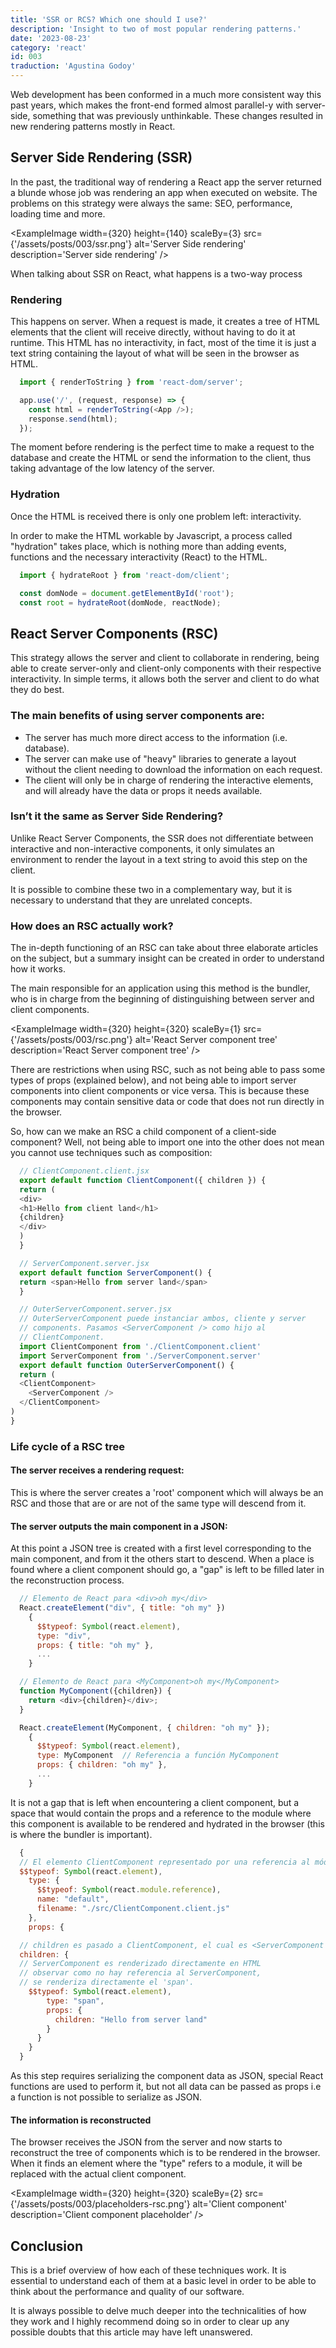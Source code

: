 ```yaml
---
title: 'SSR or RCS? Which one should I use?'
description: 'Insight to two of most popular rendering patterns.'
date: '2023-08-23'
category: 'react'
id: 003
traduction: 'Agustina Godoy'
---
```


Web development has been conformed in a much more consistent way this past years, which makes the front-end formed almost parallel-y with server-side, something that was previously unthinkable. These changes resulted in new rendering patterns mostly in React.

## Server Side Rendering (SSR)

In the past, the traditional way of rendering a React app the server returned a blunde whose job was rendering an app when executed on website. The problems on this strategy were always the same: SEO, performance, loading time and more.

<ExampleImage width={320} height={140} scaleBy={3} src={'/assets/posts/003/ssr.png'} alt='Server Side rendering' description='Server side rendering' />

When talking about SSR on React, what happens is a two-way process

### Rendering

This happens on server. When a request is made, it creates a tree of HTML elements that the client will receive directly, without having to do it at runtime. This HTML has no interactivity, in fact, most of the time it is just a text string containing the layout of what will be seen in the browser as HTML.

```js
  import { renderToString } from 'react-dom/server';

  app.use('/', (request, response) => {
    const html = renderToString(<App />);
    response.send(html);
  });
```

The moment before rendering is the perfect time to make a request to the database and create the HTML or send the information to the client, thus taking advantage of the low latency of the server.

### Hydration

Once the HTML is received there is only one problem left: interactivity.

In order to make the HTML workable by Javascript, a process called "hydration" takes place, which is nothing more than adding events, functions and the necessary interactivity (React) to the HTML.

```js
  import { hydrateRoot } from 'react-dom/client';

  const domNode = document.getElementById('root');
  const root = hydrateRoot(domNode, reactNode);
```

## React Server Components (RSC)

This strategy allows the server and client to collaborate in rendering, being able to create server-only and client-only components with their respective interactivity. In simple terms, it allows both the server and client to do what they do best.

### The main benefits of using server components are:

- The server has much more direct access to the information (i.e. database).
- The server can make use of "heavy" libraries to generate a layout without the client needing to download the information on each request.
- The client will only be in charge of rendering the interactive elements, and will already have the data or props it needs available.

### Isn’t it the same as Server Side Rendering?

Unlike React Server Components, the SSR does not differentiate between interactive and non-interactive components, it only simulates an environment to render the layout in a text string to avoid this step on the client.

It is possible to combine these two in a complementary way, but it is necessary to understand that they are unrelated concepts.

### How does an RSC actually work?

The in-depth functioning of an RSC can take about three elaborate articles on the subject, but a summary insight can be created in order to understand how it works.

The main responsible for an application using this method is the bundler, who is in charge from the beginning of distinguishing between server and client components.

<ExampleImage width={320} height={320} scaleBy={1} src={'/assets/posts/003/rsc.png'} alt='React Server component tree' description='React Server component tree' />

There are restrictions when using RSC, such as not being able to pass some types of props (explained below), and not being able to import server components into client components or vice versa. This is because these components may contain sensitive data or code that does not run directly in the browser.

So, how can we make an RSC a child component of a client-side component? Well, not being able to import one into the other does not mean you cannot use techniques such as composition:

```js 
  // ClientComponent.client.jsx
  export default function ClientComponent({ children }) {
  return (
  <div>
  <h1>Hello from client land</h1>
  {children}
  </div>
  )
  }

  // ServerComponent.server.jsx
  export default function ServerComponent() {
  return <span>Hello from server land</span>
  }

  // OuterServerComponent.server.jsx
  // OuterServerComponent puede instanciar ambos, cliente y server
  // components. Pasamos <ServerComponent /> como hijo al 
  // ClientComponent.
  import ClientComponent from './ClientComponent.client'
  import ServerComponent from './ServerComponent.server'
  export default function OuterServerComponent() {
  return (
  <ClientComponent>
    <ServerComponent />
  </ClientComponent>
)
}
```

### Life cycle of a RSC tree

#### The server receives a rendering request:

This is where the server creates a 'root' component which will always be an RSC and those that are or are not of the same type will descend from it.

#### The server outputs the main component in a JSON:

At this point a JSON tree is created with a first level corresponding to the main component, and from it the others start to descend.  When a place is found where a client component should go, a "gap" is left to be filled later in the reconstruction process.

```js
  // Elemento de React para <div>oh my</div>
  React.createElement("div", { title: "oh my" })
    {
      $$typeof: Symbol(react.element),
      type: "div",
      props: { title: "oh my" },
      ...
    }

  // Elemento de React para <MyComponent>oh my</MyComponent>
  function MyComponent({children}) {
    return <div>{children}</div>;
  }

  React.createElement(MyComponent, { children: "oh my" });
    {
      $$typeof: Symbol(react.element),
      type: MyComponent  // Referencia a función MyComponent
      props: { children: "oh my" },
      ...
    }
```
It is not a gap that is left when encountering a client component, but a space that would contain the props and a reference to the module where this component is available to be rendered and hydrated in the browser (this is where the bundler is important).

```js
  {
  // El elemento ClientComponent representado por una referencia al módulo
  $$typeof: Symbol(react.element),
    type: {
      $$typeof: Symbol(react.module.reference),
      name: "default",
      filename: "./src/ClientComponent.client.js"
    },
    props: {

  // children es pasado a ClientComponent, el cual es <ServerComponent />
  children: {
  // ServerComponent es renderizado directamente en HTML
  // observar como no hay referencia al ServerComponent,
  // se renderiza directamente el 'span'.
    $$typeof: Symbol(react.element),
        type: "span",
        props: {
          children: "Hello from server land"
        }
      }
    }
  }
```

As this step requires serializing the component data as JSON, special React functions are used to perform it, but not all data can be passed as props i.e a function is not possible to serialize as JSON.

#### The information is reconstructed

The browser receives the JSON from the server and now starts to reconstruct the tree of components which is to be rendered in the browser. When it finds an element where the "type" refers to a module, it will be replaced with the actual client component.

<ExampleImage width={320} height={320} scaleBy={2} src={'/assets/posts/003/placeholders-rsc.png'} alt='Client component' description='Client component placeholder' />

## Conclusion

This is a brief overview of how each of these techniques work. It is essential to understand each of them at a basic level in order to be able to think about the performance and quality of our software.

It is always possible to delve much deeper into the technicalities of how they work and I highly recommend doing so in order to clear up any possible doubts that this article may have left unanswered.